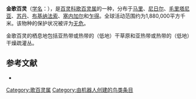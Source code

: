 {{noteTA
|G1=unit
}}
{{Speciesbox
| name = 金歌百灵
| image = 
| status = LC | status_system = IUCN3.1
| genus = Mirafra
| species = cordofanica
| authority = {{link-en|休·埃德温·斯特里克兰|Hugh Edwin Strickland|Strickland}}, 1850
| range_map = 
}}

'''金歌百灵'''（[[学名|学名]]：{{lang|la|''Mirafra cordofanica''}}），是[[百灵科|百灵科]][[歌百灵属|歌百灵属]]的一种，分布于[[马里|马里]]、[[尼日尔|尼日尔]]、[[毛里塔尼亚|毛里塔尼亚]]、[[苏丹|苏丹]]、[[布基纳法索|布基纳法索]]、[[塞内加尔|塞内加尔]]和[[乍得|乍得]]。全球活动范围约为1,880,000平方千米。该物种的保护状况被评为[[无危|无危]]。

金歌百灵的栖息地包括亚热带或热带的（低地）干草原和亚热带或热带的（低地）干燥疏灌丛。

== 参考文献 ==
*{{cite web|url=http://www.birdlife.org/datazone/speciesfactsheet.php?id=8098&m=0|title=Mirafra cordofanica|publisher=[[国际鸟盟|BirdLife.org]]|accessdate=2011-06-27|archive-date=2016-03-05|archive-url=https://web.archive.org/web/20160305014349/http://www.birdlife.org/datazone/speciesfactsheet.php?id=8098&m=0|dead-url=no}}
{{Taxonbar|from=Q1302029}}

[[Category:歌百灵属|Category:歌百灵属]]
[[Category:由机器人创建的鸟类条目|Category:由机器人创建的鸟类条目]]